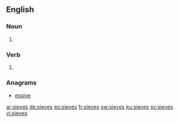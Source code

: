 ==English==

===Noun===
{{head|en|plural}}

# {{plural of|sieve|lang=en}}

===Verb===
{{head|en|verb form}}

# {{en-third-person singular of|sieve}}

===Anagrams===
* [[essive#English|essive]]

[[ar:sieves]]
[[de:sieves]]
[[eo:sieves]]
[[fr:sieves]]
[[sw:sieves]]
[[ku:sieves]]
[[sv:sieves]]
[[vi:sieves]]
